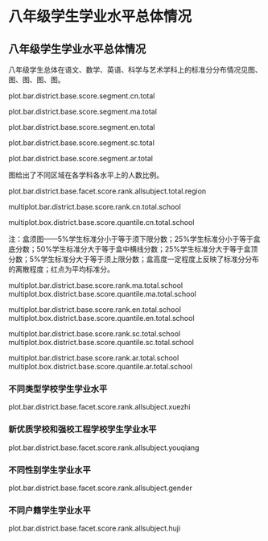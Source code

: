 <!--  chapter -->

\mytext

# 八年级学生学业水平总体情况

## 八年级学生学业水平总体情况　

八年级学生总体在语文、数学、英语、科学与艺术学科上的标准分分布情况见图\ref{fig: `r gio.R$GetPlotTitle("plot.bar.district.base.score.segment.cn.total")`}、图\ref{fig: `r gio.R$GetPlotTitle("plot.bar.district.base.score.segment.ma.total")`}、图\ref{fig: `r gio.R$GetPlotTitle("plot.bar.district.base.score.segment.en.total")`}、图\ref{fig: `r gio.R$GetPlotTitle("plot.bar.district.base.score.segment.sc.total")`}、图\ref{fig: `r gio.R$GetPlotTitle("plot.bar.district.base.score.segment.ar.total")`}。

plot.bar.district.base.score.segment.cn.total

plot.bar.district.base.score.segment.ma.total

plot.bar.district.base.score.segment.en.total

plot.bar.district.base.score.segment.sc.total

plot.bar.district.base.score.segment.ar.total

图\ref{fig: `r gio.R$GetPlotTitle("plot.bar.district.base.facet.score.rank.allsubject.total.region")`}给出了不同区域在各学科各水平上的人数比例。

plot.bar.district.base.facet.score.rank.allsubject.total.region

\section{不同群体学生学业水平}

\subsection{各学校学生学业水平}

\subsubsection{各学校学生语文学业水平}

multiplot.bar.district.base.score.rank.cn.total.school

multiplot.box.district.base.score.quantile.cn.total.school

\mylist
注：盒须图——5\%学生标准分小于等于须下限分数；25\%学生标准分小于等于盒底分数；50\%学生标准分大于等于盒中横线分数；25\%学生标准分大于等于盒顶分数；5\%学生标准分大于等于须上限分数；盒高度一定程度上反映了标准分分布的离散程度；红点为平均标准分。
\mytext


\subsubsection{各学校学生数学学业水平}

multiplot.bar.district.base.score.rank.ma.total.school
multiplot.box.district.base.score.quantile.ma.total.school

\subsubsection{各学校学生英语学业水平}

multiplot.bar.district.base.score.rank.en.total.school
multiplot.box.district.base.score.quantile.en.total.school

\subsubsection{各学校学生科学素养}

multiplot.bar.district.base.score.rank.sc.total.school
multiplot.box.district.base.score.quantile.sc.total.school

\subsubsection{各学校学生艺术素养}

multiplot.bar.district.base.score.rank.ar.total.school
multiplot.box.district.base.score.quantile.ar.total.school


### 不同类型学校学生学业水平

plot.bar.district.base.facet.score.rank.allsubject.xuezhi


### 新优质学校和强校工程学校学生学业水平

plot.bar.district.base.facet.score.rank.allsubject.youqiang


### 不同性别学生学业水平

plot.bar.district.base.facet.score.rank.allsubject.gender


### 不同户籍学生学业水平

plot.bar.district.base.facet.score.rank.allsubject.huji

\clearpage

<!--  end of chapter  -->
